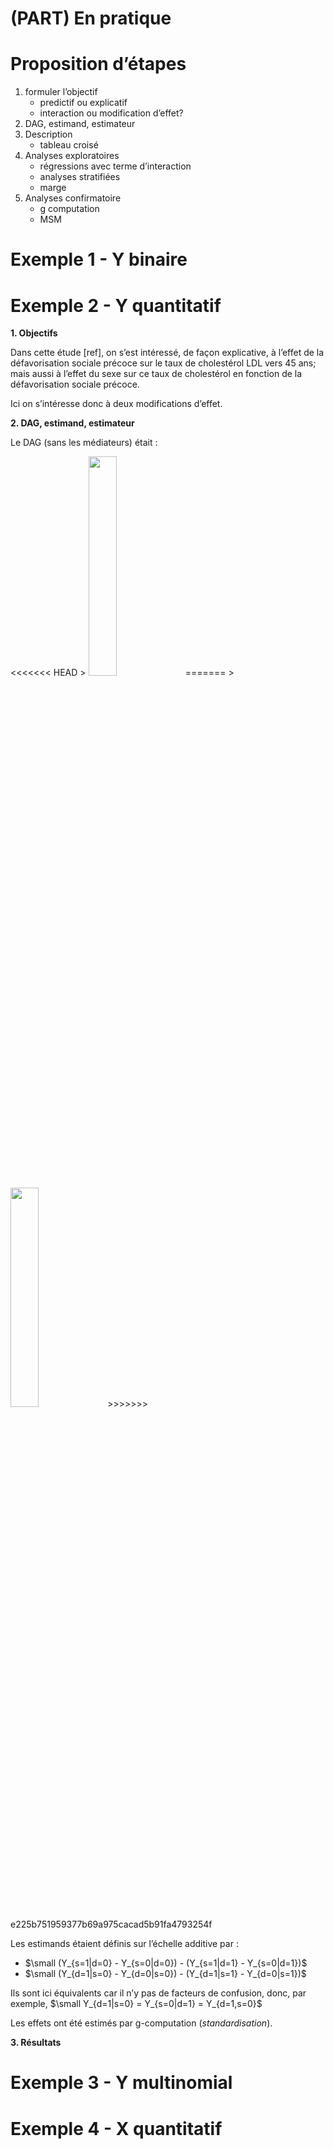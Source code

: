 # (PART) En pratique {-}


# Proposition d'étapes

1. formuler l'objectif
    - predictif ou explicatif
    - interaction ou modification d'effet?
2. DAG, estimand, estimateur 
3. Description 
    - tableau croisé
4. Analyses exploratoires
    - régressions avec terme d'interaction
    - analyses stratifiées
    - marge
5. Analyses confirmatoire
    - g computation
    - MSM


# Exemple 1 - Y binaire


# Exemple 2 - Y quantitatif

**1. Objectifs**

Dans cette étude [ref], on s'est intéressé, de façon explicative, à l'effet de la défavorisation sociale précoce sur le taux de cholestérol LDL vers 45 ans; mais aussi à l'effet du sexe sur ce taux de cholestérol en fonction de la défavorisation sociale précoce. 

Ici on s'intéresse donc à deux modifications d'effet. 

**2. DAG, estimand, estimateur**

Le DAG (sans les médiateurs) était : 

<<<<<<< HEAD
> ![](img/Image13.png){width=30%}
=======
> ![](img\Image13.png){width=30%}
>>>>>>> e225b751959377b69a975cacad5b91fa4793254f

Les estimands étaient définis sur l'échelle additive par : 

- $\small (Y_{s=1|d=0} - Y_{s=0|d=0}) - (Y_{s=1|d=1} - Y_{s=0|d=1})$
- $\small (Y_{d=1|s=0} - Y_{d=0|s=0}) - (Y_{d=1|s=1} - Y_{d=0|s=1})$

Ils sont ici équivalents car il n'y pas de facteurs de confusion, donc, par exemple, $\small Y_{d=1|s=0} = Y_{s=0|d=1} = Y_{d=1,s=0}$

Les effets ont été estimés par g-computation (*standardisation*).


**3. Résultats**

# Exemple 3 - Y multinomial

# Exemple 4 - X quantitatif

